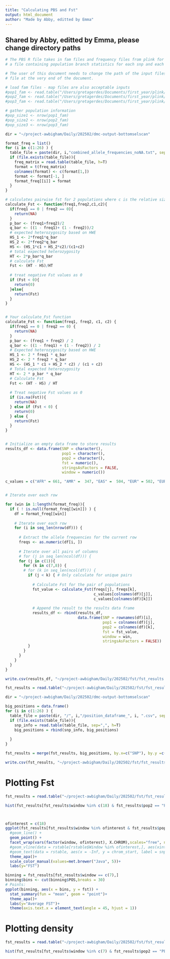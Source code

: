 ```yaml
---
title: "Calculating PBS and Fst"
output: html_document
author: "Made by Abby, editted by Emma"
---
```

## Shared by Abby, editted by Emma, please change directory paths 

```R
# The PBS R file takes in fam files and frequency files from plink for 3 populations and outputs
# a file containing population branch statistics for each snp and each population

# The user of this document needs to change the path of the input files and the path of the output
# file at the very end of the document. 

# load fam files - map files are also acceptable inputs 
#pop1_fam <- read.table("/Users/gretagerdes/Documents/first_year/plink/for_greta/PBS/peru.fam", header = TRUE )
#pop2_fam <- read.table("/Users/gretagerdes/Documents/first_year/plink/for_greta/PBS/mex.fam", header = TRUE)
#pop3_fam <- read.table("/Users/gretagerdes/Documents/first_year/plink/for_greta/PBS/ceu.fam", header = TRUE)

# gather population information
#pop_size1 <- nrow(pop1_fam)
#pop_size2 <- nrow(pop2_fam)
#pop_size3 <- nrow(pop3_fam)

dir = "~/project-awbigham/Daily/202502/dmc-output-bottomselscan"

format_freq = list() 
for (i in c(1:26) ) {
  table_file = paste(dir, i,"combined_allele_frequencies_noNA.txt", sep ="/")
  if (file.exists(table_file)){
    freq_matrix = read.table(table_file, h=T)
    format = t(freq_matrix)
    colnames(format) <- c(format[1,])
    format <- format[-1, ]
    format_freq[[i]] = format
  }
}

```


```R

# calculates pairwise fst for 2 populations where c is the relative size of the ith population
calculate_Fst <- function(freq1,freq2,c1,c2){
  if(freq1 == 0 | freq2 == 0){
    return(NA)
  }
  p_bar <- (freq1+freq2)/2
  q_bar <- ((1 - freq1)+ (1 - freq2))/2
  # expected heterozygosity based on HWE 
  HS_1 <- 2*freq1*q_bar
  HS_2 <- 2*freq2*q_bar
  HS <- (HS_1*c1 + HS_2*c2)/(c1+c2)
  # total expected heterozygosity
  HT <- 2*p_bar*q_bar
  # calculate Fst 
  Fst <- (HT - HS)/HT
  
  # treat negative Fst values as 0 
  if (Fst < 0){
    return(0)
  }else{
    return(Fst)
  }
}


# Your calculate_Fst function
calculate_Fst <- function(freq1, freq2, c1, c2) {
  if(freq1 == 0 | freq2 == 0) {
    return(NA)
  }
  p_bar <- (freq1 + freq2) / 2
  q_bar <- ((1 - freq1) + (1 - freq2)) / 2
  # Expected heterozygosity based on HWE
  HS_1 <- 2 * freq1 * q_bar
  HS_2 <- 2 * freq2 * q_bar
  HS <- (HS_1 * c1 + HS_2 * c2) / (c1 + c2)
  # Total expected heterozygosity
  HT <- 2 * p_bar * q_bar
  # Calculate Fst
  Fst <- (HT - HS) / HT
  
  # Treat negative Fst values as 0
  if (is.na(Fst)){
    return(NA)
  } else if (Fst < 0) {
    return(0)
  } else {
    return(Fst)
  }
}


# Initialize an empty data frame to store results
results_df <- data.frame(SNP = character(),
                         pop1 = character(),
                         pop2 = character(),
                         fst = numeric(),
                         stringsAsFactors = FALSE, 
                         window = numeric())

c_values = c("AFR" = 661, "AMR" =  347, "EAS" =  504, "EUR" = 502, "EUROPEAN" = 159, "MEXICAN" =  91, "MONPA" = 48, "PERUVIAN" = 599, "SAS" =  489)


# Iterate over each row

for (win in 1:length(format_freq)){
  if ( ! is.null(format_freq[[win]]) ) {
    df = format_freq[[win]] 
    
    # Iterate over each row
    for (i in seq_len(nrow(df))) {
      
      # Extract the allele frequencies for the current row
      freqs <- as.numeric(df[i, ])
      
      # Iterate over all pairs of columns
      # for (j in seq_len(ncol(df))) {
      for (j in c(1)){
        for (k in c(7,8)) {
        # for (k in seq_len(ncol(df))) {
          if (j < k) { # Only calculate for unique pairs
            
            # Calculate Fst for the pair of populations
            fst_value <- calculate_Fst(freqs[j], freqs[k], 
                                       c_values[colnames(df)[j]], 
                                       c_values[colnames(df)[k]])
            
            # Append the result to the results data frame
            results_df <- rbind(results_df,
                                data.frame(SNP = rownames(df)[i],
                                           pop1 = colnames(df)[j],
                                           pop2 = colnames(df)[k],
                                           fst = fst_value,
                                           window = win,
                                           stringsAsFactors = FALSE))
          }
        }
      }
    }
  }
}

write.csv(results_df, "~/project-awbigham/Daily/202502/fst/fst_results.csv")

```


```R
fst_results = read.table("~/project-awbigham/Daily/202502/fst/fst_results.csv", h=T, sep =",")

dir = "~/project-awbigham/Daily/202502/dmc-output-bottomselscan"

big_positions = data.frame()
for (i in c(1:26) ) {
  table_file = paste(dir, "/", i,"/position_dataframe_", i, ".csv", sep ="")
  if (file.exists(table_file)){
    snp_info = read.table(table_file, sep=",", h=T)
    big_positions = rbind(snp_info, big_positions)
    
  }
}

fst_results = merge(fst_results, big_positions, by.x=c("SNP"), by.y =c("ID"), all.x=T)

write.csv(fst_results, "~/project-awbigham/Daily/202502/fst/fst_results.csv")


```

# Plotting Fst
```R
fst_results = read.table("~/project-awbigham/Daily/202502/fst/fst_results.csv", h=T, sep =",")

hist(fst_results[fst_results$window %in% c(18) & fst_results$pop2 == "PERUVIAN" & fst_results$fst == 0,]$POS, xlab="POS", ylab = "Frequency FST = 0", main="Window 18")



ofinterest = c(18)
ggplot(fst_results[fst_results$window %in% ofinterest & fst_results$pop2 == "PERUVIAN",], aes(x=POS, y = fst, color=pop2))+
  #geom_line() + 
  geom_point() +
  facet_wrap(vars(factor(window, ofinterest), X.CHROM),scales="free", nrow=2)+
  #geom_vline(data = rstable[rstable$Window %in% ofinterest,], aes(xintercept = chrom_start), color = "black", linetype = #"dashed") +
  #geom_text(data = rstable, aes(x = -Inf, y = chrom_start, label = snp), hjust = -0.1, vjust = -0.5)+
  theme_apa()+
  scale_color_manual(values=met.brewer("Java", 5))+
  labs(y="FST")

binning = fst_results[fst_results$window == c(7),]
binning$bins <- cut(binning$POS,breaks = 30)
# Points:
ggplot(binning, aes(x = bins, y = fst)) +
  stat_summary(fun = "mean", geom = "point")+
  theme_apa()+
  labs(y="Average FST")+
  theme(axis.text.x = element_text(angle = 45, hjust = 1))


```

# Plotting density 
```R
fst_results = read.table("~/project-awbigham/Daily/202502/fst/fst_results.csv", h=T, sep =",")

hist(fst_results[fst_results$window %in% c(7) & fst_results$pop2 == "PERUVIAN",]$POS, xlab="POS", ylab = "Number of SNPs", main="Window 7")

```
